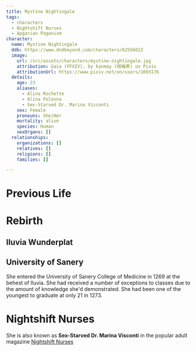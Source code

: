 ```yaml
---
title: Mystine Nightingale
tags:
  - characters
  - Nightshift Nurses
  - Apgarian Paganism
character:
  name: Mystine Nightingale
  ddb: https://www.dndbeyond.com/characters/62556022
  image:
    url: /src/assets/characters/mystine-nightingale.jpg
    attribution: Gaia (FFXIV), by kanmay (柑梅茶) on Pixiv
    attributionUrl: https://www.pixiv.net/en/users/1693176
  details:
    age: 23
    aliases:
      - Alina Rochette
      - Alina Polovna
      - Sex-Starved Dr. Marina Visconti
    sex: Female
    pronouns: She/Her
    mortality: alive
    species: Human
    sexOrgans: []
  relationships:
    organizations: []
    relatives: []
    religions: []
    families: []

---
```


<Stub />

# Previous Life

# Rebirth

## Iluvia Wunderplat

## University of Sanery

She entered the University of Sanery College of Medicine in 1269 at the behest
of Iluvia. She had received a number of exceptions to classes due to the amount
of knowledge she'd demonstrated. She had been one of the youngest to graduate at
only 21 in 1273.

# Nightshift Nurses

She is also known as **Sex-Starved Dr. Marina Visconti** in the popular adult
magazine [Nightshift Nurses](/world/organizations/nightshift-nurses/)
